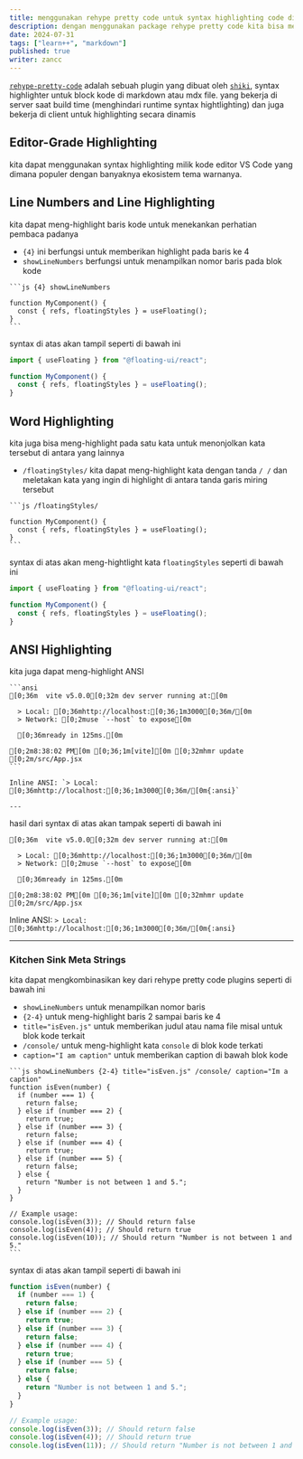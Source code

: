 ```yaml
---
title: menggunakan rehype pretty code untuk syntax highlighting code di markdown file
description: dengan menggunakan package rehype pretty code kita bisa menghighlight text code di file markdown kita ketika di tampilkan di browser
date: 2024-07-31
tags: ["learn++", "markdown"]
published: true
writer: zancc
---
```


[`rehype-pretty-code`](https://github.com/atomiks/rehype-pretty-code) adalah sebuah plugin yang dibuat oleh [`shiki`](https://github.com/shikijs/shiki), syntax highlighter untuk block kode di markdown atau mdx file. yang bekerja di server saat build time (menghindari runtime syntax hightlighting) dan juga bekerja di client untuk highlighting secara dinamis

## Editor-Grade Highlighting

kita dapat menggunakan syntax highlighting milik kode editor VS Code yang dimana populer dengan banyaknya ekosistem tema warnanya.

## Line Numbers and Line Highlighting

kita dapat meng-highlight baris kode untuk menekankan perhatian pembaca padanya

- `{4}` ini berfungsi untuk memberikan highlight pada baris ke 4
- `showLineNumbers` berfungsi untuk menampilkan nomor baris pada blok kode

````mdx
```js {4} showLineNumbers

function MyComponent() {
  const { refs, floatingStyles } = useFloating();
}
```
````

syntax di atas akan tampil seperti di bawah ini

```js {4} showLineNumbers
import { useFloating } from "@floating-ui/react";

function MyComponent() {
  const { refs, floatingStyles } = useFloating();
}
```

## Word Highlighting

kita juga bisa meng-highlight pada satu kata untuk menonjolkan kata tersebut di antara yang lainnya

- `/floatingStyles/` kita dapat meng-highlight kata dengan tanda `/ /` dan meletakan kata yang ingin di highlight di antara tanda garis miring tersebut

````mdx
```js /floatingStyles/

function MyComponent() {
  const { refs, floatingStyles } = useFloating();
}
```
````

syntax di atas akan meng-hightlight kata `floatingStyles` seperti di bawah ini

```js /floatingStyles/
import { useFloating } from "@floating-ui/react";

function MyComponent() {
  const { refs, floatingStyles } = useFloating();
}
```

## ANSI Highlighting

kita juga dapat meng-highlight ANSI

````mdx
```ansi
[0;36m  vite v5.0.0[0;32m dev server running at:[0m

  > Local: [0;36mhttp://localhost:[0;36;1m3000[0;36m/[0m
  > Network: [0;2muse `--host` to expose[0m

  [0;36mready in 125ms.[0m

[0;2m8:38:02 PM[0m [0;36;1m[vite][0m [0;32mhmr update [0;2m/src/App.jsx
```

Inline ANSI: `> Local: [0;36mhttp://localhost:[0;36;1m3000[0;36m/[0m{:ansi}`

---
````

hasil dari syntax di atas akan tampak seperti di bawah ini

```ansi
[0;36m  vite v5.0.0[0;32m dev server running at:[0m

  > Local: [0;36mhttp://localhost:[0;36;1m3000[0;36m/[0m
  > Network: [0;2muse `--host` to expose[0m

  [0;36mready in 125ms.[0m

[0;2m8:38:02 PM[0m [0;36;1m[vite][0m [0;32mhmr update [0;2m/src/App.jsx
```

Inline ANSI: `> Local: [0;36mhttp://localhost:[0;36;1m3000[0;36m/[0m{:ansi}`

---

### Kitchen Sink Meta Strings

kita dapat mengkombinasikan key dari rehype pretty code plugins seperti di bawah ini

- `showLineNumbers` untuk menampilkan nomor baris
- `{2-4}` untuk meng-highlight baris 2 sampai baris ke 4
- `title="isEven.js"` untuk memberikan judul atau nama file misal untuk blok kode terkait
- `/console/` untuk meng-highlight kata `console` di blok kode terkati
- `caption="I am caption"` untuk memberikan caption di bawah blok kode

````mdx
```js showLineNumbers {2-4} title="isEven.js" /console/ caption="Im a caption"
function isEven(number) {
  if (number === 1) {
    return false;
  } else if (number === 2) {
    return true;
  } else if (number === 3) {
    return false;
  } else if (number === 4) {
    return true;
  } else if (number === 5) {
    return false;
  } else {
    return "Number is not between 1 and 5.";
  }
}

// Example usage:
console.log(isEven(3)); // Should return false
console.log(isEven(4)); // Should return true
console.log(isEven(10)); // Should return "Number is not between 1 and 5."
```
````

syntax di atas akan tampil seperti di bawah ini

```js showLineNumbers {2-4} title="isEven.js" /console/ caption="Im a caption"
function isEven(number) {
  if (number === 1) {
    return false;
  } else if (number === 2) {
    return true;
  } else if (number === 3) {
    return false;
  } else if (number === 4) {
    return true;
  } else if (number === 5) {
    return false;
  } else {
    return "Number is not between 1 and 5.";
  }
}

// Example usage:
console.log(isEven(3)); // Should return false
console.log(isEven(4)); // Should return true
console.log(isEven(11)); // Should return "Number is not between 1 and 5."
```
